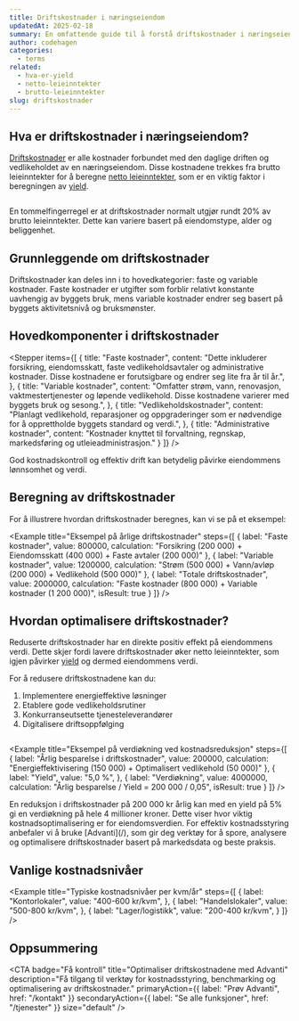 ```yaml
---
title: Driftskostnader i næringseiendom
updatedAt: 2025-02-18
summary: En omfattende guide til å forstå driftskostnader i næringseiendom - fra faste kostnader til variable utgifter.
author: codehagen
categories:
  - terms
related:
  - hva-er-yield
  - netto-leieinntekter
  - brutto-leieinntekter
slug: driftskostnader
---
```


## Hva er driftskostnader i næringseiendom?

[Driftskostnader](/help/article/driftskostnader) er alle kostnader forbundet med den daglige driften og vedlikeholdet av en næringseiendom. Disse kostnadene trekkes fra brutto leieinntekter for å beregne [netto leieinntekter](/help/article/netto-leieinntekter), som er en viktig faktor i beregningen av [yield](/help/article/hva-er-yield).

<Math 
  formula="\text{Driftskostnader} = \text{Faste kostnader} + \text{Variable kostnader}"
  description="Driftskostnader er summen av faste og variable kostnader"
/>

<Note variant="info">
  En tommelfingerregel er at driftskostnader normalt utgjør rundt 20% av brutto leieinntekter. Dette kan variere basert på eiendomstype, alder og beliggenhet.
</Note>

## Grunnleggende om driftskostnader

Driftskostnader kan deles inn i to hovedkategorier: faste og variable kostnader. Faste kostnader er utgifter som forblir relativt konstante uavhengig av byggets bruk, mens variable kostnader endrer seg basert på byggets aktivitetsnivå og bruksmønster.

## Hovedkomponenter i driftskostnader

<Stepper
  items={[
    {
      title: "Faste kostnader",
      content: "Dette inkluderer forsikring, eiendomsskatt, faste vedlikeholdsavtaler og administrative kostnader. Disse kostnadene er forutsigbare og endrer seg lite fra år til år.",
    },
    {
      title: "Variable kostnader",
      content: "Omfatter strøm, vann, renovasjon, vaktmestertjenester og løpende vedlikehold. Disse kostnadene varierer med byggets bruk og sesong.",
    },
    {
      title: "Vedlikeholdskostnader",
      content: "Planlagt vedlikehold, reparasjoner og oppgraderinger som er nødvendige for å opprettholde byggets standard og verdi.",
    },
    {
      title: "Administrative kostnader",
      content: "Kostnader knyttet til forvaltning, regnskap, markedsføring og utleieadministrasjon."
    }
  ]}
/>

<Note variant="success">
  God kostnadskontroll og effektiv drift kan betydelig påvirke eiendommens lønnsomhet og verdi.
</Note>

## Beregning av driftskostnader

For å illustrere hvordan driftskostnader beregnes, kan vi se på et eksempel:

<Example
  title="Eksempel på årlige driftskostnader"
  steps={[
    {
      label: "Faste kostnader",
      value: 800000,
      calculation: "Forsikring (200 000) + Eiendomsskatt (400 000) + Faste avtaler (200 000)"
    },
    {
      label: "Variable kostnader",
      value: 1200000,
      calculation: "Strøm (500 000) + Vann/avløp (200 000) + Vedlikehold (500 000)"
    },
    {
      label: "Totale driftskostnader",
      value: 2000000,
      calculation: "Faste kostnader (800 000) + Variable kostnader (1 200 000)",
      isResult: true
    }
  ]}
/>

## Hvordan optimalisere driftskostnader?

Reduserte driftskostnader har en direkte positiv effekt på eiendommens verdi. Dette skjer fordi lavere driftskostnader øker netto leieinntekter, som igjen påvirker [yield](/help/article/hva-er-yield) og dermed eiendommens verdi.

For å redusere driftskostnadene kan du:

1. Implementere energieffektive løsninger
2. Etablere gode vedlikeholdsrutiner
3. Konkurranseutsette tjenesteleverandører
4. Digitalisere driftsoppfølging

<Math 
  formula="\text{Verdiøkning} = \frac{\text{Årlig besparelse}}{\text{Yield}} \times 100"
  description="Formel for beregning av verdiøkning basert på reduserte driftskostnader"
/>

<Example
  title="Eksempel på verdiøkning ved kostnadsreduksjon"
  steps={[
    {
      label: "Årlig besparelse i driftskostnader",
      value: 200000,
      calculation: "Energieffektivisering (150 000) + Optimalisert vedlikehold (50 000)"
    },
    {
      label: "Yield",
      value: "5,0 %",
    },
    {
      label: "Verdiøkning",
      value: 4000000,
      calculation: "Årlig besparelse / Yield = 200 000 / 0,05",
      isResult: true
    }
  ]}
/>

<Note variant="success">
  En reduksjon i driftskostnader på 200 000 kr årlig kan med en yield på 5% gi en verdiøkning på hele 4 millioner kroner. Dette viser hvor viktig kostnadsoptimalisering er for eiendomsverdien.
</Note>

<Note variant="info">
  For effektiv kostnadsstyring anbefaler vi å bruke [Advanti](/), som gir deg verktøy for å spore, analysere og optimalisere driftskostnader basert på markedsdata og beste praksis.
</Note>

## Vanlige kostnadsnivåer

<Example
  title="Typiske kostnadsnivåer per kvm/år"
  steps={[
    {
      label: "Kontorlokaler",
      value: "400-600 kr/kvm",
    },
    {
      label: "Handelslokaler",
      value: "500-800 kr/kvm",
    },
    {
      label: "Lager/logistikk",
      value: "200-400 kr/kvm",
    }
  ]}
/>

## Oppsummering

<Summary
  title="Nøkkelpunkter om driftskostnader"
  points={[
    {
      title: "Kostnadsstruktur",
      description: "Forstå forskjellen mellom faste og variable kostnader for bedre budsjettering",
      iconName: "barChart"
    },
    {
      title: "Optimalisering",
      description: "Kontinuerlig fokus på effektivisering og kostnadsreduksjon",
      iconName: "scales"
    },
    {
      title: "Markedsnivåer",
      description: "Kjenn til normale kostnadsnivåer for din type eiendom",
      iconName: "lineChart"
    },
    {
      title: "Verdipåvirkning",
      description: "Effektiv kostnadsstyring påvirker direkte eiendommens verdi og yield",
      iconName: "lightbulb"
    }
  ]}
/>

<CTA
  badge="Få kontroll"
  title="Optimaliser driftskostnadene med Advanti"
  description="Få tilgang til verktøy for kostnadsstyring, benchmarking og optimalisering av driftskostnader."
  primaryAction={{
    label: "Prøv Advanti",
    href: "/kontakt"
  }}
  secondaryAction={{
    label: "Se alle funksjoner",
    href: "/tjenester"
  }}
  size="default"
/> 